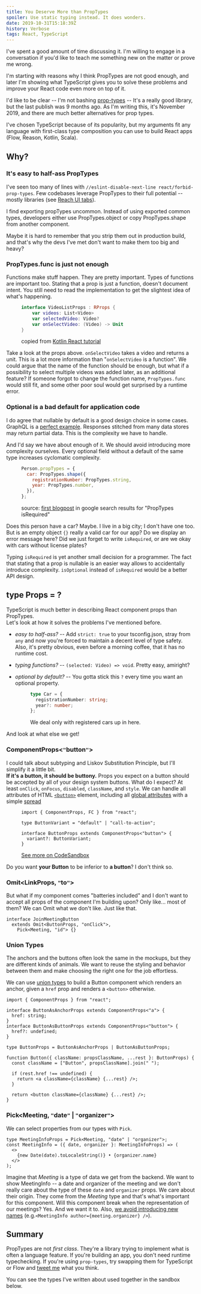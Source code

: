 ```yaml
---
title: You Deserve More than PropTypes
spoiler: Use static typing instead. It does wonders.
date: 2019-10-31T15:18:39Z
history: Verbose
tags: React, TypeScript
---
```


<Epistemic effort>
  I've spent a good amount of time discussing it. I'm willing to engage in a
  conversation if you'd like to teach me something new on the matter or prove me
  wrong.
</Epistemic>

I'm starting with reasons why I think PropTypes are not good enough, and later
I'm showing what TypeScript gives you to solve these problems and
improve your React code even more on top of it.

I'd like to be clear -- I'm not bashing [prop-types](https://www.npmjs.com/package/prop-types) --
It's a really good library, but the last publish was 9 months ago.
As I'm writing this, it's November 2019, and there are much better
alternatives for prop types.

I've chosen TypeScript because of its popularity,
but my arguments fit any language with first-class type composition you
can use to build React apps (Flow, Reason, Kotlin, Scala).

## Why?

### It's easy to half-ass PropTypes

I've seen too many of lines with `//eslint-disable-next-line react/forbid-prop-types`.
Few codebases leverage PropTypes to their full potential -- mostly libraries (see [Reach UI tabs]).

[reach ui tabs]: https://github.com/reach/reach-ui/blob/master/packages/tabs/src/index.js#L68

I find exporting propTypes uncommon.
Instead of using exported common types, developers either use PropTypes.object
or copy PropTypes.shape from another component.

Maybe it is hard to remember that you strip them out in production build,
and that's why the devs I've met don't want to make them too big and heavy?

### PropTypes.func is just not enough

Functions make stuff happen. They are pretty important.
Types of functions are important too.
Stating that a prop is just a function, doesn't document intent.
You still need to read the implementation to get the slightest idea of what's happening.

<figure>

```kt
interface VideoListProps : RProps {
    var videos: List<Video>
    var selectedVideo: Video?
    var onSelectVideo: (Video) -> Unit
}
```

<figcaption>

copied from [Kotlin React tutorial](https://play.kotlinlang.org/hands-on/Building%20Web%20Applications%20with%20React%20and%20Kotlin%20JS/05_Working_Together_Composing_Components)

</figcaption>

</figure>

Take a look at the props above. `onSelectVideo` takes a video and returns a unit.
This is a lot more information than "`onSelectVideo` is a function".
We could argue that the name of the function should be enough,
but what if a possibility to select multiple videos was added later,
as an additional feature?
If someone forgot to change the function name, `PropTypes.func` would still fit,
and some other poor soul would get surprised by a runtime error.

### Optional is a bad default for application code

I do agree that nullable by default is a good design choice in some cases.
GraphQL is a [perfect example].
Responses stitched from many data stores may return partial data.
This is the complexity we have to handle.

And I'd say we have about enough of it. We should avoid introducing more complexity
ourselves. Every optional field without a default of the same type increases
cyclomatic complexity.

[perfect example]: https://github.com/graphql/graphql-spec/issues/63

<figure>

```js
Person.propTypes = {
  car: PropTypes.shape({
    registrationNumber: PropTypes.string,
    year: PropTypes.number,
  }),
};
```

<figcaption>

source: [first blogpost](https://codeburst.io/validating-props-easily-with-react-proptypes-96e80208207)
in google search results for "PropTypes isRequired"

</figcaption>

</figure>

Does this person have a car? Maybe. I live in a big city; I don't have one too.
But is an empty object `{}` really a valid car for our app?
Do we display an error message here? Did we just forget to write `isRequired`, or are we
okay with cars without license plates?

Typing `isRequired` is yet another small decision for a programmer. The fact that stating
that a prop is nullable is an easier way allows to accidentally introduce complexity.
`isOptional` instead of `isRequired` would be a better API design.

## type Props = ?

TypeScript is much better in describing React component props than PropTypes. \
Let's look at how it solves the problems I've mentioned before.

- _easy to half-ass?_ -- Add `strict: true` to your tsconfig.json,
  stray from `any` and now you're forced to maintain a decent level of type safety.
  Also, it's pretty obvious, even before a morning coffee, that it has no runtime cost.
- _typing functions?_ -- `(selected: Video) => void`. Pretty easy, amiright?
- _optional by default?_ -- You gotta stick this `?` every time you want an optional property.

  <figure>

  ```ts
  type Car = {
    registrationNumber: string;
    year?: number;
  };
  ```

  <figcaption>We deal only with registered cars up in here.</figcaption>

  </figure>

And look at what else we get!

### ComponentProps<`"`button`"`>

I could talk about subtyping and Liskov Substitution Principle,
but I'll simplify it a little bit. \
**If it's a button, it should be buttony.**
Props you expect on a button should be accepted by all of your design
system buttons. What do I expect?
At least `onClick`, `onFocus`, `disabled`, `className`, and `style`.
We can handle all attributes of HTML [`<button>`](https://developer.mozilla.org/en-US/docs/Web/HTML/Element/button)
element, including all [global attributes](https://developer.mozilla.org/en-US/docs/Web/HTML/Global_attributes)
with a simple [spread](https://reactpatterns.com/#jsx-spread-attributes)

<figure>

```tsx
import { ComponentProps, FC } from "react";

type ButtonVariant = "default" | "call-to-action";

interface ButtonProps extends ComponentProps<"button"> {
  variant?: ButtonVariant;
}
```

<figcaption>

[See more on CodeSandbox](https://codesandbox.io/embed/github/hasparus/componentprops-example/tree/master/)

</figcaption>

</figure>

Do you want **your Button** to be inferior to **a button**? I don't think so.

### Omit<LinkProps, `"`to`"`>

But what if my component comes "batteries included" and I don't want to accept all props
of the component I'm building upon? Only like... most of them? We can Omit what we don't
like. Just like that.

```tsx
interface JoinMeetingButton
  extends Omit<ButtonProps, "onClick">,
    Pick<Meeting, "id"> {}
```

### Union Types

The anchors and the buttons often look the same in the mockups, but they are different
kinds of animals. We want to reuse the styling and behavior between them and make choosing
the right one for the job effortless.

We can use [union types] to build a Button component which renders an anchor, given a `href`
prop and renders a `<button>` otherwise.

[union types]: https://www.typescriptlang.org/docs/handbook/advanced-types.html#union-types

```tsx
import { ComponentProps } from "react";

interface ButtonAsAnchorProps extends ComponentProps<"a"> {
  href: string;
}
interface ButtonAsButtonProps extends ComponentProps<"button"> {
  href?: undefined;
}

type ButtonProps = ButtonAsAnchorProps | ButtonAsButtonProps;

function Button({ className: propsClassName, ...rest }: ButtonProps) {
  const className = ["Button", propsClassName].join(" ");

  if (rest.href !== undefined) {
    return <a className={className} {...rest} />;
  }

  return <button className={className} {...rest} />;
}
```

[playroom]: https://github.com/seek-oss/playroom
[jsx in zeplin]: https://blog.zeplin.io/introducing-connected-components-components-in-design-and-code-in-harmony-aa894ed5bd95

### Pick<Meeting, `"`date`"` | `"`organizer`"`>

We can select properties from our types with `Pick`.

```tsx
type MeetingInfoProps = Pick<Meeting, "date" | "organizer">;
const MeetingInfo = ({ date, organizer }: MeetingInfoProps) => (
  <>
    {new Date(date).toLocaleString()} • {organizer.name}
  </>
);
```

Imagine that _Meeting_ is a type of data we get from the backend.
We want to show MeetingInfo -- a date and organizer of the meeting and
we don't really care about the type of these `date` and `organizer` props.
We care about their origin. They come from the _Meeting_ type and that's what's
important for this component. Will this component break when the representation
of our meetings? Yes. And we want it to. Also, [we avoid introducing new names]
(e.g.`<MeetingInfo author={meeting.organizer} />`).

[we avoid introducing new names]: https://www.swyx.io/writing/how-to-name-things/#not-naming-things-aug-2019-edit

## Summary

PropTypes are not _first class_. They're a library trying to implement what
is often a language feature. If you're building an app, you don't need runtime typechecking.
If you're using `prop-types`, try swapping them for TypeScript or Flow and
[tweet me](https://twitter.com/hasparus) what you think.

You can see the types I've written about used together in the sandbox below.

<CodesandboxIframe
  src="https://codesandbox.io/embed/github/hasparus/componentprops-omit-tagged-union-button/tree/master/?fontsize=14&hidenavigation=1&runonclick=1"
  title="componentprops-omit-and-tagged-union"
/>
